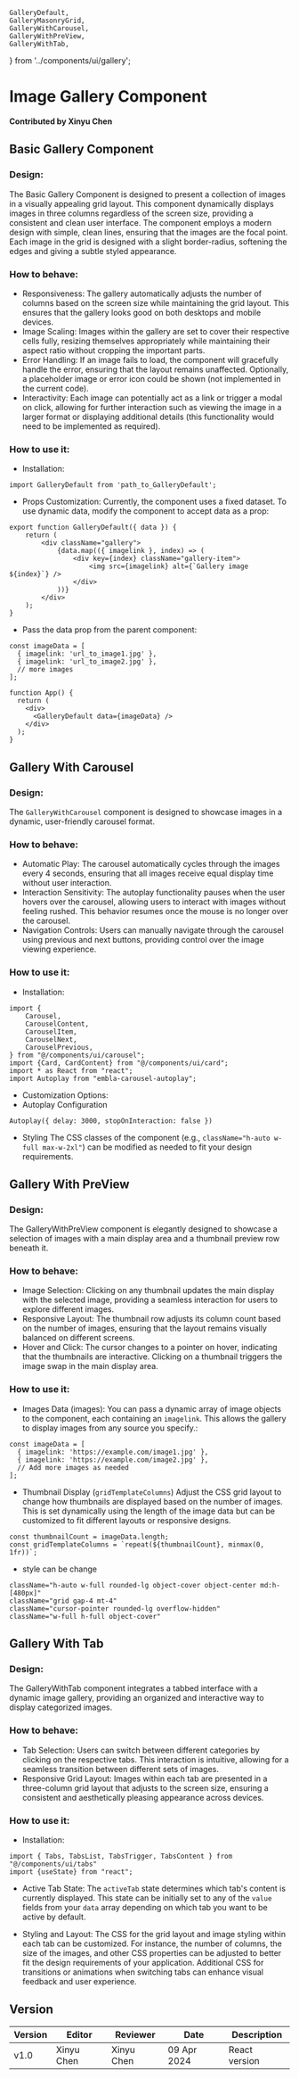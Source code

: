 
    GalleryDefault,
    GalleryMasonryGrid,
    GalleryWithCarousel,
    GalleryWithPreView,
    GalleryWithTab,
} from '../components/ui/gallery';


# Image Gallery Component

**Contributed by Xinyu Chen**

## Basic Gallery Component

### Design:
The Basic Gallery Component is designed to present a collection of images in a visually appealing grid layout. This component dynamically displays images in three columns regardless of the screen size, providing a consistent and clean user interface. The component employs a modern design with simple, clean lines, ensuring that the images are the focal point. Each image in the grid is designed with a slight border-radius, softening the edges and giving a subtle styled appearance.
### How to behave:
- Responsiveness: The gallery automatically adjusts the number of columns based on the screen size while maintaining the grid layout. This ensures that the gallery looks good on both desktops and mobile devices.
- Image Scaling: Images within the gallery are set to cover their respective cells fully, resizing themselves appropriately while maintaining their aspect ratio without cropping the important parts.
- Error Handling: If an image fails to load, the component will gracefully handle the error, ensuring that the layout remains unaffected. Optionally, a placeholder image or error icon could be shown (not implemented in the current code).
- Interactivity: Each image can potentially act as a link or trigger a modal on click, allowing for further interaction such as viewing the image in a larger format or displaying additional details (this functionality would need to be implemented as required).

### How to use it:
- Installation:
```tsx
import GalleryDefault from 'path_to_GalleryDefault';
```
- Props Customization:
Currently, the component uses a fixed dataset. To use dynamic data, modify the component to accept data as a prop:
```tsx
export function GalleryDefault({ data }) {
    return (
        <div className="gallery">
            {data.map(({ imagelink }, index) => (
                <div key={index} className="gallery-item">
                    <img src={imagelink} alt={`Gallery image ${index}`} />
                </div>
            ))}
        </div>
    );
}
```
- Pass the data prop from the parent component:
```tsx
const imageData = [
  { imagelink: 'url_to_image1.jpg' },
  { imagelink: 'url_to_image2.jpg' },
  // more images
];

function App() {
  return (
    <div>
      <GalleryDefault data={imageData} />
    </div>
  );
}

```

<GalleryDefault/>


[//]: # (## Masonry Grid Gallery)

[//]: # ()
[//]: # (### Design:)

[//]: # ()
[//]: # (### How to behave:)

[//]: # (-)

[//]: # ()
[//]: # (### How to use it:)

[//]: # (- Installation:)

[//]: # ()
[//]: # ()
[//]: # (<GalleryMasonryGrid/>)

## Gallery With Carousel

### Design:
The `GalleryWithCarousel` component is designed to showcase images in a dynamic, user-friendly carousel format.
### How to behave:
- Automatic Play: The carousel automatically cycles through the images every 4 seconds, ensuring that all images receive equal display time without user interaction.
- Interaction Sensitivity: The autoplay functionality pauses when the user hovers over the carousel, allowing users to interact with images without feeling rushed. This behavior resumes once the mouse is no longer over the carousel.
- Navigation Controls: Users can manually navigate through the carousel using previous and next buttons, providing control over the image viewing experience.

### How to use it:
- Installation:
```tsx
import {
    Carousel,
    CarouselContent,
    CarouselItem,
    CarouselNext,
    CarouselPrevious,
} from "@/components/ui/carousel";
import {Card, CardContent} from "@/components/ui/card";
import * as React from "react";
import Autoplay from "embla-carousel-autoplay";
```
- Customization Options:
- Autoplay Configuration
```
Autoplay({ delay: 3000, stopOnInteraction: false })
```
- Styling
The CSS classes of the component (e.g., `className="h-auto w-full max-w-2xl"`) can be modified as needed to fit your design requirements.

<GalleryWithCarousel/>

## Gallery With PreView

### Design:
The GalleryWithPreView component is elegantly designed to showcase a selection of images with a main display area and a thumbnail preview row beneath it.
### How to behave:
- Image Selection: Clicking on any thumbnail updates the main display with the selected image, providing a seamless interaction for users to explore different images.
- Responsive Layout: The thumbnail row adjusts its column count based on the number of images, ensuring that the layout remains visually balanced on different screens.
- Hover and Click: The cursor changes to a pointer on hover, indicating that the thumbnails are interactive. Clicking on a thumbnail triggers the image swap in the main display area.

### How to use it:
- Images Data (images):
You can pass a dynamic array of image objects to the component, each containing an `imagelink`. This allows the gallery to display images from any source you specify.:
```tsx
const imageData = [
  { imagelink: 'https://example.com/image1.jpg' },
  { imagelink: 'https://example.com/image2.jpg' },
  // Add more images as needed
];
```
- Thumbnail Display (`gridTemplateColumns`)
Adjust the CSS grid layout to change how thumbnails are displayed based on the number of images. This is set dynamically using the length of the image data but can be customized to fit different layouts or responsive designs.
```
const thumbnailCount = imageData.length;
const gridTemplateColumns = `repeat(${thumbnailCount}, minmax(0, 1fr))`;
```
- style
can be change
```
className="h-auto w-full rounded-lg object-cover object-center md:h-[480px]"
className="grid gap-4 mt-4"
className="cursor-pointer rounded-lg overflow-hidden"
className="w-full h-full object-cover"
```

<GalleryWithPreView/>

## Gallery With Tab

### Design:
The GalleryWithTab component integrates a tabbed interface with a dynamic image gallery, providing an organized and interactive way to display categorized images.
### How to behave:
- Tab Selection: Users can switch between different categories by clicking on the respective tabs. This interaction is intuitive, allowing for a seamless transition between different sets of images.
- Responsive Grid Layout: Images within each tab are presented in a three-column grid layout that adjusts to the screen size, ensuring a consistent and aesthetically pleasing appearance across devices.

### How to use it:
- Installation:
```
import { Tabs, TabsList, TabsTrigger, TabsContent } from "@/components/ui/tabs"
import {useState} from "react";
```
- Active Tab State:
The `activeTab` state determines which tab's content is currently displayed. This state can be initially set to any of the `value` fields from your `data` array depending on which tab you want to be active by default.

- Styling and Layout:
The CSS for the grid layout and image styling within each tab can be customized. For instance, the number of columns, the size of the images, and other CSS properties can be adjusted to better fit the design requirements of your application.
Additional CSS for transitions or animations when switching tabs can enhance visual feedback and user experience.

<GalleryWithTab/>


## Version
| Version | Editor      | Reviewer      | Date       | Description     |
|---------|-------------|-------------|------------|-----------------|
| v1.0    | Xinyu Chen | Xinyu Chen | 09 Apr 2024 | React version |
